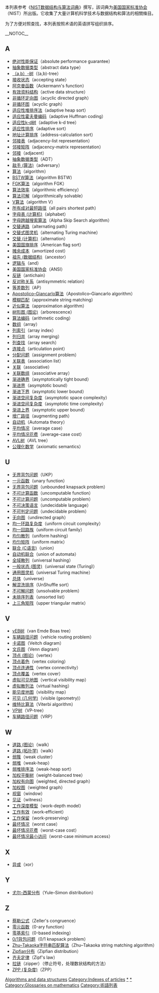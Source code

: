{{noteTA
|G1=IT
}}
{{copyedit|time=2018-04-15T09:33:53+00:00}}
本列表参考《[[NIST数据结构与算法词典|NIST数据结构与算法词典]]》撰写，該词典为[[美国国家标准协会|美国国家标准协会]]（NIST）所出版。它收集了大量计算机科学技术与数据结构和算法的相關條目。

为了方便对照查找，本列表按照术语的英语拼写组织排序。

__NOTOC__
{{compactTOC}}

== A ==
* [[绝对性能保证|绝对性能保证]]（absolute performance guarantee）
* [[抽象数据类型|抽象数据类型]]（abstract data type）
* [[（a,b）-树|（a,b）-树]]（(a,b)-tree）
* [[接收状态|接收状态]]（accepting state）
* [[阿克曼函数|阿克曼函数]]（Ackermann's function）
* [[有效资料结构|有效资料结构]]（active data structure）
* [[非循环定向图|非循环定向图]]（acyclic directed graph）
* [[非循环图|非循环图]]（acyclic graph）
* [[适应性堆排序法|适应性堆排序法]]（adaptive heap sort）
* [[适应性霍夫曼编码|适应性霍夫曼编码]]（adaptive Huffman coding）
* [[适应性k-d树|适应性k-d树]]（adaptive k-d tree）
* [[适应性排序|适应性排序]]（adaptive sort）
* [[地址计算排序|地址计算排序]]（address-calculation sort）
* [[邻接表|邻接表]]（adjacency-list representation）
* [[邻接矩阵|邻接矩阵]]（adjacency-matrix representation）
* [[邻接|邻接]]（adjacent）
* [[抽象数据类型|抽象数据类型]]（ADT）
* [[敌手_(算法)|敌手 (算法)]]（adversary）
* [[算法|算法]]（algorithm）
* [[BSTW算法|BSTW算法]]（algorithm BSTW）
* [[FGK算法|FGK算法]]（algorithm FGK）
* [[算法效率|算法效率]]（algorithmic efficiency）
* [[算法可解|算法可解]]（algorithmically solvable）
* [[V算法|V算法]]（algorithm V）
* [[所有成对最短路径|所有成对最短路径]]（all pairs shortest path）
* [[字母表_(计算机)|字母表 (计算机)]]（alphabet）
* [[字母跨越搜索算法|字母跨越搜索算法]]（Alpha Skip Search algorithm）
* [[交替通路|交替通路]]（alternating path）
* [[交替式图灵机|交替式图灵机]]（alternating Turing machine）
* [[交替_(计算机)|交替 (计算机)]]（alternation）
* [[美国国旗排序|美国国旗排序]]（American flag sort）
* [[摊余成本|摊余成本]]（amortized cost）
* [[祖先_(数据结构)|祖先 (数据结构)]]（ancestor）
* [[逻辑与|逻辑与]]（and）
* [[美国国家标准协会|美国国家标准协会]]（ANSI）
* [[反链|反链]]（antichain）
* [[反对称关系|反对称关系]]（antisymmetric relation）
* [[等差数列|等差数列]]（AP）
* [[Apostolico–Giancarlo算法|Apostolico–Giancarlo算法]]（Apostolico–Giancarlo algorithm）
* [[模糊匹配|模糊匹配]]（approximate string matching）
* [[近似算法|近似算法]]（approximation algorithm）
* [[树形图_(图论)|树形图 (图论)]]（arborescence）
* [[算法编码|算法编码]]（arithmetic coding）
* [[数组|数组]]（array）
* [[列索引|列索引]]（array index）
* [[列归并|列归并]]（array merging）
* [[列查找|列查找]]（array search）
* [[连接点|连接点]]（articulation point）
* [[分配问题|分配问题]]（assignment problem）
* [[关联表|关联表]]（association list）
* [[关联|关联]]（associative）
* [[关联数组|关联数组]]（associative array）
* [[渐进确界|渐进确界]]（asymptotically tight bound）
* [[渐进界|渐进界]]（asymptotic bound）
* [[渐进下界|渐进下界]]（asymptotic lower bound）
* [[渐进空间复杂度|渐进空间复杂度]]（asymptotic space complexity）
* [[渐进空间复杂度|渐进空间复杂度]]（asymptotic time complexity）
* [[渐进上界|渐进上界]]（asymptotic upper bound）
* [[增广路径|增广路径]]（augmenting path）
* [[自动机|自动机]]（Automata theory）
* [[平均情况|平均情况]]（average case）
* [[平均情况花费|平均情况花费]]（average-case cost）
* [[AVL树|AVL树]]（AVL tree）
* [[公理化数学|公理化数学]]（axiomatic semantics）

== U ==
* [[无界背包问题|无界背包问题]]（UKP）
* [[一元函数|一元函数]]（unary function）
* [[无界背包问题|无界背包问题]]（unbounded knapsack problem）
* [[不可计算函数|不可计算函数]]（uncomputable function）
* [[不可计算问题|不可计算问题]]（uncomputable problem）
* [[不可决策语言|不可决策语言]]（undecidable language）
* [[不可判定问题|不可判定问题]]（undecidable problem）
* [[无向图|无向图]]（undirected graph）
* [[均一环路复杂度|均一环路复杂度]]（uniform circuit complexity）
* [[均一回路族|均一回路族]]（uniform circuit family）
* [[均匀散列|均匀散列]]（uniform hashing）
* [[均匀矩阵|均匀矩阵]]（uniform matrix）
* [[联合_(C语言)|联合 (C语言)]]（union）
* [[自动机联合|自动机联合]]（union of automata）
* [[全域散列|全域散列]]（universal hashing）
* [[一般状态_(图灵)|一般状态 (图灵)]]（universal state (Turing)）
* [[通用图灵机|通用图灵机]]（universal Turing machine）
* [[总体|总体]]（universe）
* [[解混洗排序|解混洗排序]]（UnShuffle sort）
* [[不可解问题|不可解问题]]（unsolvable problem）
* [[未排序列表|未排序列表]]（unsorted list）
* [[上三角矩阵|上三角矩阵]]（upper triangular matrix）

== V ==
* [[vEB树|vEB树]]（van Emde Boas tree）
* [[车辆路径问题|车辆路径问题]]（vehicle routing problem）
* [[卡诺图|卡诺图]]（Veitch diagram）
* [[文氏图|文氏图]]（Venn diagram）
* [[顶点_(图论)|顶点 (图论)]]（vertex）
* [[顶点着色|顶点着色]]（vertex coloring）
* [[顶点连通性|顶点连通性]]（vertex connectivity）
* [[顶点覆盖|顶点覆盖]]（vertex cover）
* [[虚拟可见地图|虚拟可见地图]]（vertical visibility map）
* [[虚拟散列法|虚拟散列法]]（virtual hashing）
* [[能见度地图|能见度地图]]（visibility map）
* [[可见_(几何学)|可见 (几何学)]]（visible (geometry)）
* [[维特比算法|维特比算法]]（Viterbi algorithm）
* [[VP树|VP树]]（VP-tree）
* [[车辆路径问题|车辆路径问题]]（VRP）
 
== W ==
* [[道路_(图论)|道路 (图论)]]（walk）
* [[道路_(拓扑学)|道路 (拓扑学)]]（walk）
* [[弱簇|弱簇]]（weak cluster）
* [[弱堆|弱堆]]（weak-heap）
* [[弱堆排序法|弱堆排序法]]（weak-heap sort）
* [[加权平衡树|加权平衡树]]（weight-balanced tree）
* [[加权有向图|加权有向图]]（weighted, directed graph）
* [[加权图|加权图]]（weighted graph）
* [[视窗|视窗]]（window）
* [[见证|见证]]（witness）
* [[工作深度模型|工作深度模型]]（work-depth model）
* [[工作有效|工作有效]]（work-efficient）
* [[工作保留|工作保留]]（work-preserving）
* [[最坏情况|最坏情况]]（worst case）
* [[最坏情况花费|最坏情况花费]]（worst-case cost）
* [[最坏情况最小访问|最坏情况最小访问]]（worst-case minimum access）

== X ==
* [[异或|异或]]（xor）

== Y ==
* [[尤尔-西蒙分布|尤尔-西蒙分布]]（Yule–Simon distribution）

== Z ==
* [[蔡勒公式|蔡勒公式]]（Zeller's congruence）
* [[零元函数|零元函数]]（0-ary function）
* [[零基索引|零基索引]]（0-based indexing）
* [[0/1背包问题|0/1背包问题]]（0/1 knapsack problem）
* [[Zhu–Takaoka字符串匹配算法|Zhu–Takaoka字符串匹配算法]]（Zhu–Takaoka string matching algorithm）
* [[Zipfian分布|Zipfian分布]]（Zipfian distribution）
* [[齐夫定律|齐夫定律]]（Zipf's law）
* [[拉链|拉链]]（zipper）（停止符号，处理数状结构的方法）
* [[ZPP_(复杂度)|ZPP (复杂度)]]（ZPP）

{{DEFAULTSORT:Algorithms}}
[[Category:電腦術語|Algorithms and data structures]]
[[Category:Indexes_of_articles|Category:Indexes of articles]]
[[Category:算法|*]]
[[Category:数据结构|*]]
[[Category:Glossaries_on_mathematics|Category:Glossaries on mathematics]]
[[Category:術語列表|Category:術語列表]]